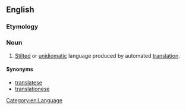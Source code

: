 ==English==

===Etymology===
{{suffix|translator|ese}}

===Noun===
{{en-noun}}

# {{context|pejorative}} [[stilted|Stilted]] or [[unidiomatic]] language produced by automated [[translation]].

====Synonyms====
* [[translatese]]
* [[translationese]]

[[Category:en:Language]]